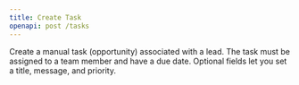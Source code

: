 ```yaml
---
title: Create Task
openapi: post /tasks
---
```


<SnippetObjectReference objectName="Task" objectPath="task" />

Create a manual task (opportunity) associated with a lead. The task must be assigned to a team member and have a due date. Optional fields let you set a title, message, and priority.